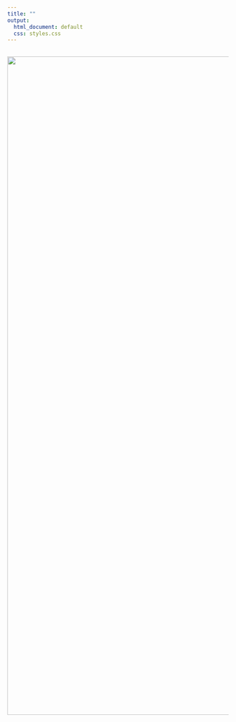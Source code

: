```yaml
---
title: ""
output:
  html_document: default
  css: styles.css
---
```


##

![](_site/imgs/7.jpg){width=1500px}

